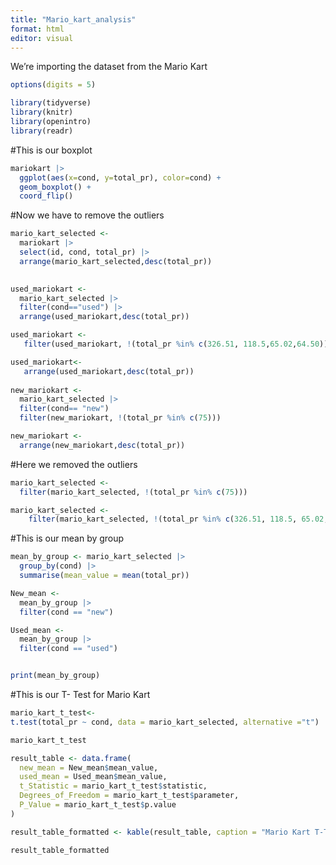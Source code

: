 ```yaml
---
title: "Mario_kart_analysis"
format: html
editor: visual
---
```


We're importing the dataset from the Mario Kart

```r
options(digits = 5)

```


```r
library(tidyverse)
library(knitr)
library(openintro)
library(readr)
```
#This is our boxplot

```r
mariokart |>
  ggplot(aes(x=cond, y=total_pr), color=cond) +  
  geom_boxplot() +
  coord_flip()

```


#Now we have to remove the outliers

```r
mario_kart_selected <-
  mariokart |>
  select(id, cond, total_pr) |>
  arrange(mario_kart_selected,desc(total_pr))
  

used_mariokart <-
  mario_kart_selected |>
  filter(cond=="used") |>
  arrange(used_mariokart,desc(total_pr))

used_mariokart <-
   filter(used_mariokart, !(total_pr %in% c(326.51, 118.5,65.02,64.50))) 

used_mariokart<-
   arrange(used_mariokart,desc(total_pr))
  
new_mariokart <-
  mario_kart_selected |>
  filter(cond== "new") 
  filter(new_mariokart, !(total_pr %in% c(75))) 

new_mariokart <-
  arrange(new_mariokart,desc(total_pr)) 

```

#Here we removed the outliers
```r
mario_kart_selected <-
  filter(mario_kart_selected, !(total_pr %in% c(75))) 

mario_kart_selected <-
    filter(mario_kart_selected, !(total_pr %in% c(326.51, 118.5, 65.02, 64.50)))
```


#This is our mean by group
```r
mean_by_group <- mario_kart_selected |>
  group_by(cond) |>
  summarise(mean_value = mean(total_pr))

New_mean <-
  mean_by_group |>
  filter(cond == "new")

Used_mean <-
  mean_by_group |>
  filter(cond == "used")


print(mean_by_group)
```

#This is our T- Test for Mario Kart
```r
mario_kart_t_test<-
t.test(total_pr ~ cond, data = mario_kart_selected, alternative ="t")

mario_kart_t_test

```

```r
result_table <- data.frame(
  new_mean = New_mean$mean_value,
  used_mean = Used_mean$mean_value,
  t_Statistic = mario_kart_t_test$statistic,
  Degrees_of_Freedom = mario_kart_t_test$parameter,
  P_Value = mario_kart_t_test$p.value
)

result_table_formatted <- kable(result_table, caption = "Mario Kart T-Test Results by Used and New")

result_table_formatted

```
